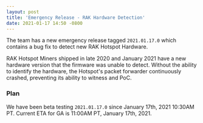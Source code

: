 ```yaml
---
layout: post
title: 'Emergency Release - RAK Hardware Detection'
date: 2021-01-17 14:50 -0800
---
```


The team has a new emergency release tagged `2021.01.17.0` which contains a bug fix to detect new
RAK Hotspot Hardware.

<!--truncate-->

RAK Hotspot Miners shipped in late 2020 and January 2021 have a new hardware version that the
firmware was unable to detect. Without the ability to identify the hardware, the Hotspot's packet
forwarder continuously crashed, preventing its ability to witness and PoC.

### Plan

We have been beta testing `2021.01.17.0` since January 17th, 2021 10:30AM PT. Current ETA for GA is
11:00AM PT, January 17th, 2021.
